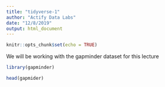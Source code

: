 ```yaml
---
title: "tidyverse-1"
author: "Actify Data Labs"
date: "12/8/2019"
output: html_document
---
```


```r
knitr::opts_chunk$set(echo = TRUE)
```


We will be working with the gapminder dataset for this lecture
```r
library(gapminder)

head(gapmider)
```




